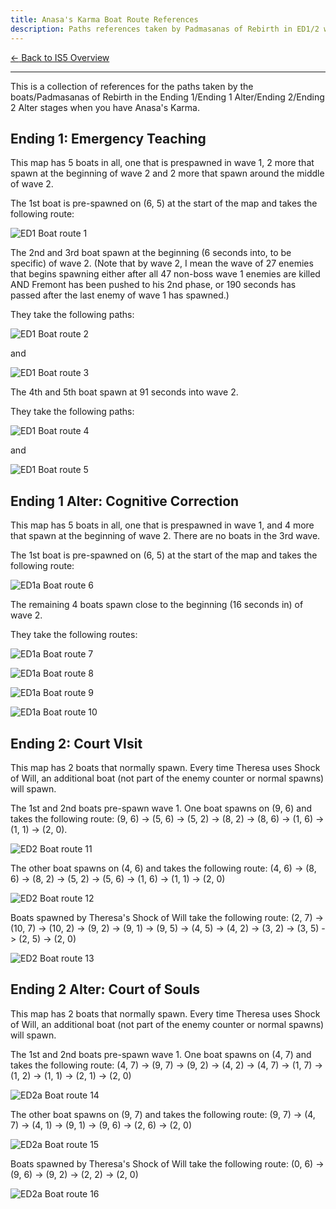 ```yaml
---
title: Anasa's Karma Boat Route References
description: Paths references taken by Padmasanas of Rebirth in ED1/2 with their respective alter versions.
---
```


<div class="back-button-container">
  <a href="/is5-sarkaz/overview/" class="back-button">
    <span class="back-arrow">←</span>
    <span class="back-text">Back to IS5 Overview</span>
  </a>
</div>

---

This is a collection of references for the paths taken by the boats/Padmasanas of Rebirth in the Ending 1/Ending 1 Alter/Ending 2/Ending 2 Alter stages when you have Anasa's Karma.

## Ending 1: Emergency Teaching 

This map has 5 boats in all, one that is prespawned in wave 1, 2 more that spawn at the beginning of wave 2 and 2 more that spawn around the middle of wave 2.

The 1st boat is pre-spawned on (6, 5) at the start of the map and takes the following route:

![ED1 Boat route 1](/guides/general-knowledge/boats-routes/route_1_ed1.png)

The 2nd and 3rd boat spawn at the beginning (6 seconds into, to be specific) of wave 2. (Note that by wave 2, I mean the wave of 27 enemies that begins spawning either after all 47 non-boss wave 1 enemies are killed AND Fremont has been pushed to his 2nd phase, or 190 seconds has passed after the last enemy of wave 1 has spawned.) 

They take the following paths: 

![ED1 Boat route 2](/guides/general-knowledge/boats-routes/route_2_ed1.png)

and

![ED1 Boat route 3](/guides/general-knowledge/boats-routes/route_3_ed1.png)

The 4th and 5th boat spawn at 91 seconds into wave 2. 

They take the following paths:

![ED1 Boat route 4](/guides/general-knowledge/boats-routes/route_4_ed1.png)

and

![ED1 Boat route 5](/guides/general-knowledge/boats-routes/route_5_ed1.png)

## Ending 1 Alter: Cognitive Correction
This map has 5 boats in all, one that is prespawned in wave 1, and 4 more that spawn at the beginning of wave 2. There are no boats in the 3rd wave. 

The 1st boat is pre-spawned on (6, 5) at the start of the map and takes the following route:

![ED1a Boat route 6](/guides/general-knowledge/boats-routes/route_6_ed1a.png)

The remaining 4 boats spawn close to the beginning (16 seconds in) of wave 2. 

They take the following routes:

![ED1a Boat route 7](/guides/general-knowledge/boats-routes/route_7_ed1a.png)

![ED1a Boat route 8](/guides/general-knowledge/boats-routes/route_8_ed1a.png)

![ED1a Boat route 9](/guides/general-knowledge/boats-routes/route_9_ed1a.png)

![ED1a Boat route 10](/guides/general-knowledge/boats-routes/route_10_ed1a.png)


## Ending 2: Court VIsit
This map has 2 boats that normally spawn. Every time Theresa uses Shock of Will, an additional boat (not part of the enemy counter or normal spawns) will spawn. 

The 1st and 2nd boats pre-spawn wave 1. One boat spawns on (9, 6) and takes the following route: (9, 6) -> (5, 6) -> (5, 2) -> (8, 2) -> (8, 6) -> (1, 6) -> (1, 1) -> (2, 0).

![ED2 Boat route 11](/guides/general-knowledge/boats-routes/route_11_ed2.png)

The other boat spawns on (4, 6) and takes the following route: (4, 6) -> (8, 6) -> (8, 2) -> (5, 2) -> (5, 6) -> (1, 6) -> (1, 1) -> (2, 0)

![ED2 Boat route 12](/guides/general-knowledge/boats-routes/route_12_ed2.png)

Boats spawned by Theresa's Shock of Will take the following route: (2, 7) -> (10, 7) -> (10, 2) -> (9, 2) -> (9, 1) -> (9, 5) -> (4, 5) -> (4, 2) -> (3, 2) -> (3, 5) -> (2, 5) -> (2, 0)

![ED2 Boat route 13](/guides/general-knowledge/boats-routes/route_13_ed2.png)

## Ending 2 Alter: Court of Souls 
This map has 2 boats that normally spawn. Every time Theresa uses Shock of Will, an additional boat (not part of the enemy counter or normal spawns) will spawn. 

The 1st and 2nd boats pre-spawn wave 1. One boat spawns on (4, 7) and takes the following route: (4, 7) -> (9, 7) -> (9, 2) -> (4, 2) -> (4, 7) -> (1, 7) -> (1, 2) -> (1, 1) -> (2, 1) -> (2, 0)

![ED2a Boat route 14](/guides/general-knowledge/boats-routes/route_14_ed2a.png)

The other boat spawns on (9, 7) and takes the following route: (9, 7) -> (4, 7) -> (4, 1) -> (9, 1) -> (9, 6) -> (2, 6) -> (2, 0)

![ED2a Boat route 15](/guides/general-knowledge/boats-routes/route_15_ed2a.png)

Boats spawned by Theresa's Shock of Will take the following route: (0, 6) -> (9, 6) -> (9, 2) -> (2, 2) -> (2, 0)

![ED2a Boat route 16](/guides/general-knowledge/boats-routes/route_16_ed2a.png)



